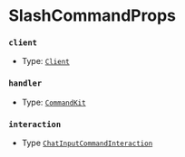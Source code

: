 # SlashCommandProps

### `client`

- Type: [`Client`](https://old.discordjs.dev/#/docs/discord.js/main/class/Client)

### `handler`

- Type: [`CommandKit`](/typedef/CommandKit)

### `interaction`

- Type [`ChatInputCommandInteraction`](https://old.discordjs.dev/#/docs/discord.js/main/class/ChatInputCommandInteraction)
